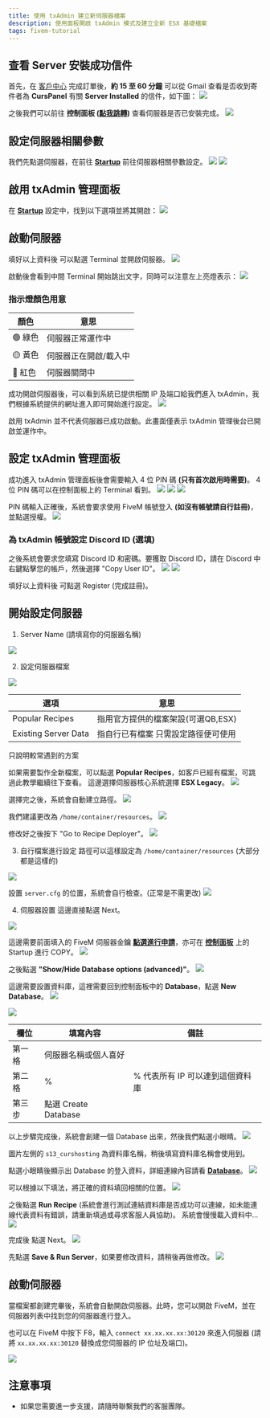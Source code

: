 ```yaml
---
title: 使用 txAdmin 建立新伺服器檔案
description: 使用面板開啟 txAdmin 模式及建立全新 ESX 基礎檔案
tags: fivem-tutorial
---
```


## 查看 Server 安裝成功信件
首先，在 [客戶中心](https://store.curshosting.net/index.php/store/tw-fivem) 完成訂單後，**約 15 至 60 分鐘** 可以從 Gmail 查看是否收到寄件者為 **CursPanel** 有關 **Server Installed** 的信件，如下圖：
<img src="https://imgur.com/WYCxqFQ.png" />

之後我們可以前往 **控制面板 ([點我跳轉](https://panel.curshosting.net/))** 查看伺服器是否已安裝完成。
<img src="https://imgur.com/ZCnDIrk.png" />

## 設定伺服器相關參數
我們先點選伺服器，在前往 **[Startup](/docs/panel-tutorial/startup)** 前往伺服器相關參數設定。
<img src="https://imgur.com/4x3ogtW.png" />
<img src="https://imgur.com/2rVBur4.png" />

## 啟用 txAdmin 管理面板
在 **[Startup](/docs/panel-tutorial/startup)** 設定中，找到以下選項並將其開啟：
<img src="https://imgur.com/Xy5MIkF.png" />

## 啟動伺服器
填好以上資料後 可以點選 Terminal 並開啟伺服器。
<img src="https://imgur.com/IkLV0vd.png" />

啟動後會看到中間 Terminal 開始跳出文字，同時可以注意左上亮燈表示：
<img src="https://imgur.com/pdih2H4.png" />

### 指示燈顏色用意
| 顏色 | 意思                  |
| ---------- | --------------------- |
| 🟢 綠色       | 伺服器正常運作中      |
| 🟡 黃色       | 伺服器正在開啟/載入中 |
| 🔴 紅色       | 伺服器關閉中          |

成功開啟伺服器後，可以看到系統已提供相關 IP 及端口給我們進入 txAdmin，我們根據系統提供的網址進入即可開始進行設定。
<img src="https://imgur.com/lb4oefI.png" />

<Callout title="重要提示" type="warn">啟用 txAdmin 並不代表伺服器已成功啟動。此畫面僅表示 txAdmin 管理後台已開啟並運作中。</Callout>

## 設定 txAdmin 管理面板
成功進入 txAdmin 管理面板後會需要輸入 4 位 PIN 碼 **(只有首次啟用時需要)**。
<Callout title="重要提示" type="info">4 位 PIN 碼可以在控制面板上的 Terminal 看到。</Callout>
<img src="https://imgur.com/kNA2c9u.png" />
<img src="https://imgur.com/DJSxLAR.png" />
<img src="https://imgur.com/yL2zWgS.png" />

PIN 碼輸入正確後，系統會要求使用 FiveM 帳號登入 **(如沒有帳號請自行註冊)**，並點選授權。
<img src="https://imgur.com/csPyU9O.png" />

### 為 txAdmin 帳號設定 Discord ID (選填)
之後系統會要求您填寫 Discord ID 和密碼。要獲取 Discord ID，請在 Discord 中右鍵點擊您的帳戶，然後選擇 "Copy User ID"。
<img src="https://imgur.com/JJJhzfC.png" />
<img src="https://imgur.com/i29eiBq.png" />

填好以上資料後 可點選 Register (完成註冊)。

## 開始設定伺服器
1. Server Name (請填寫你的伺服器名稱)
<img src="https://imgur.com/OM9JyI8.png" />

2. 設定伺服器檔案
<img src="https://imgur.com/vSgZmRc.png" />

| 選項 | 意思 |
| -------- | -------- | 
| Popular Recipes     | 指用官方提供的檔案架設(可選QB,ESX)     | 
| Existing Server Data     | 指自行已有檔案 只需設定路徑便可使用     | 

<Callout title="重要提示" type="warn">只說明較常遇到的方案</Callout>

如果需要製作全新檔案，可以點選 **Popular Recipes**，如客戶已經有檔案，可跳過此教學繼續往下查看。
這邊選擇伺服器核心系統選擇 **ESX Legacy**。
<img src="https://imgur.com/MjDj5U0.png" />

選擇完之後，系統會自動建立路徑。
<img src="https://imgur.com/OJaUZwM.png" />

我們建議更改為 `/home/container/resources`。
<img src="https://imgur.com/kSfxCNy.png" />

修改好之後按下 "Go to Recipe Deployer"。
<img src="https://imgur.com/3Kt92LE.png" />

3. 自行檔案進行設定
路徑可以這樣設定為 `/home/container/resources` (大部分都是這樣的)
<img src="https://imgur.com/kSfxCNy.png" />

設置 `server.cfg` 的位置，系統會自行檢查。(正常是不需更改)
<img src="https://imgur.com/dXn3fjM.png" />

4. 伺服器設置
這邊直接點選 Next。
<img src="https://imgur.com/8OFxO7g.png" />

這邊需要前面填入的 FiveM 伺服器金鑰 **[點選進行申請](https://keymaster.fivem.net)**，亦可在 **[控制面板](https://panel.curshosting.net)** 上的 Startup 進行 COPY。
<img src="https://imgur.com/Z8yPeAB.png" />

之後點選 **"Show/Hide Database options (advanced)"**。
<img src="https://imgur.com/mIRxCEI.png" />

這邊需要設置資料庫，這裡需要回到控制面板中的 **Database**，點選 **New Database**。
<img src="https://imgur.com/LbzLi7X.png" />

<img src="https://imgur.com/5UalgVu.png" />

| 欄位 | 填寫內容 | 備註 |
|---|---|---|
| 第一格 | 伺服器名稱或個人喜好 |  |
| 第二格 | % | % 代表所有 IP 可以連到這個資料庫 |
| 第三步 | 點選 Create Database |  |

以上步驟完成後，系統會創建一個 Database 出來，然後我們點選小眼睛。
<img src="https://imgur.com/2jvjHNV.png" />

<Callout title="重要提示" type="info">圖片左側的 `s13_curshosting` 為資料庫名稱，稍後填寫資料庫名稱會使用到。</Callout>

點選小眼睛後顯示出 Database 的登入資料，詳細連線內容請看 **[Database](/docs/panel-tutorial/database)**。
<img src="https://imgur.com/fuXxzQl.png" />

可以根據以下填法，將正確的資料填回相關的位置。
<img src="https://imgur.com/UJV1zEg.png" />

之後點選 **Run Recipe** (系統會進行測試連結資料庫是否成功可以連線，如未能連線代表資料有錯誤，請重新填過或尋求客服人員協助)。
系統會慢慢載入資料中...
<img src="https://imgur.com/hynd1SB.png" />

完成後 點選 Next。
<img src="https://imgur.com/9ig2EUa.png" />

先點選 **Save & Run Server**，如果要修改資料，請稍後再做修改。
<img src="https://imgur.com/37MWlmy.png" />

## 啟動伺服器
當檔案都創建完畢後，系統會自動開啟伺服器。此時，您可以開啟 FiveM，並在伺服器列表中找到您的伺服器進行登入。

<Callout title="重要提示" type="info">也可以在 FiveM 中按下 F8，輸入 `connect xx.xx.xx.xx:30120` 來進入伺服器 (請將 `xx.xx.xx.xx:30120` 替換成您伺服器的 IP 位址及端口)。</Callout>

<img src="https://imgur.com/Cs7eluX.png" />

## 注意事項
- 如果您需要進一步支援，請隨時聯繫我們的客服團隊。

